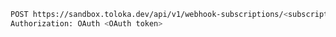 ```bash
POST https://sandbox.toloka.dev/api/v1/webhook-subscriptions/<subscription_id>/test
Authorization: OAuth <OAuth token>
```